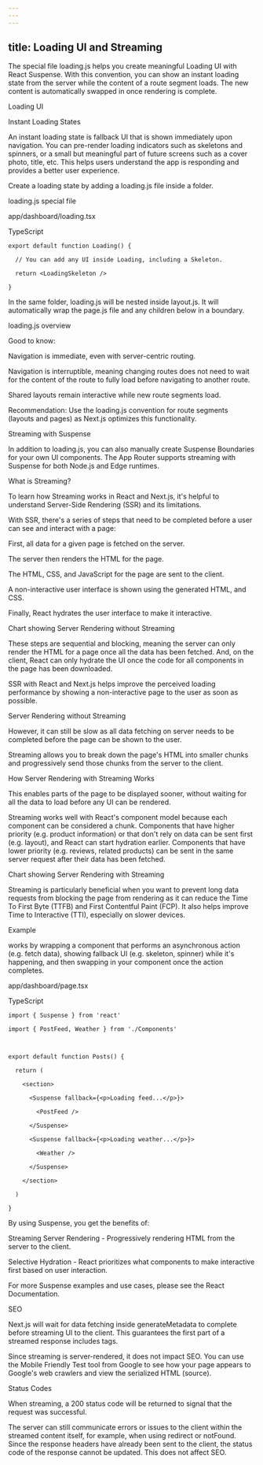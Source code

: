 ```yaml
---
---
---
```

title: Loading UI and Streaming
---



The special file loading.js helps you create meaningful Loading UI with React Suspense. With this convention, you can show an instant loading state from the server while the content of a route segment loads. The new content is automatically swapped in once rendering is complete.



Loading UI



Instant Loading States

An instant loading state is fallback UI that is shown immediately upon navigation. You can pre-render loading indicators such as skeletons and spinners, or a small but meaningful part of future screens such as a cover photo, title, etc. This helps users understand the app is responding and provides a better user experience.



Create a loading state by adding a loading.js file inside a folder.



loading.js special file



app/dashboard/loading.tsx



TypeScript


```
export default function Loading() {

  // You can add any UI inside Loading, including a Skeleton.

  return <LoadingSkeleton />

}
```

In the same folder, loading.js will be nested inside layout.js. It will automatically wrap the page.js file and any children below in a <Suspense> boundary.



loading.js overview



Good to know:



Navigation is immediate, even with server-centric routing.

Navigation is interruptible, meaning changing routes does not need to wait for the content of the route to fully load before navigating to another route.

Shared layouts remain interactive while new route segments load.

Recommendation: Use the loading.js convention for route segments (layouts and pages) as Next.js optimizes this functionality.



Streaming with Suspense

In addition to loading.js, you can also manually create Suspense Boundaries for your own UI components. The App Router supports streaming with Suspense for both Node.js and Edge runtimes.



What is Streaming?

To learn how Streaming works in React and Next.js, it's helpful to understand Server-Side Rendering (SSR) and its limitations.



With SSR, there's a series of steps that need to be completed before a user can see and interact with a page:



First, all data for a given page is fetched on the server.

The server then renders the HTML for the page.

The HTML, CSS, and JavaScript for the page are sent to the client.

A non-interactive user interface is shown using the generated HTML, and CSS.

Finally, React hydrates the user interface to make it interactive.

Chart showing Server Rendering without Streaming



These steps are sequential and blocking, meaning the server can only render the HTML for a page once all the data has been fetched. And, on the client, React can only hydrate the UI once the code for all components in the page has been downloaded.



SSR with React and Next.js helps improve the perceived loading performance by showing a non-interactive page to the user as soon as possible.



Server Rendering without Streaming



However, it can still be slow as all data fetching on server needs to be completed before the page can be shown to the user.



Streaming allows you to break down the page's HTML into smaller chunks and progressively send those chunks from the server to the client.



How Server Rendering with Streaming Works



This enables parts of the page to be displayed sooner, without waiting for all the data to load before any UI can be rendered.



Streaming works well with React's component model because each component can be considered a chunk. Components that have higher priority (e.g. product information) or that don't rely on data can be sent first (e.g. layout), and React can start hydration earlier. Components that have lower priority (e.g. reviews, related products) can be sent in the same server request after their data has been fetched.



Chart showing Server Rendering with Streaming



Streaming is particularly beneficial when you want to prevent long data requests from blocking the page from rendering as it can reduce the Time To First Byte (TTFB) and First Contentful Paint (FCP). It also helps improve Time to Interactive (TTI), especially on slower devices.



Example

<Suspense> works by wrapping a component that performs an asynchronous action (e.g. fetch data), showing fallback UI (e.g. skeleton, spinner) while it's happening, and then swapping in your component once the action completes.



app/dashboard/page.tsx



TypeScript


```
import { Suspense } from 'react'

import { PostFeed, Weather } from './Components'

 

export default function Posts() {

  return (

    <section>

      <Suspense fallback={<p>Loading feed...</p>}>

        <PostFeed />

      </Suspense>

      <Suspense fallback={<p>Loading weather...</p>}>

        <Weather />

      </Suspense>

    </section>

  )

}
```

By using Suspense, you get the benefits of:



Streaming Server Rendering - Progressively rendering HTML from the server to the client.

Selective Hydration - React prioritizes what components to make interactive first based on user interaction.

For more Suspense examples and use cases, please see the React Documentation.



SEO

Next.js will wait for data fetching inside generateMetadata to complete before streaming UI to the client. This guarantees the first part of a streamed response includes <head> tags.

Since streaming is server-rendered, it does not impact SEO. You can use the Mobile Friendly Test tool from Google to see how your page appears to Google's web crawlers and view the serialized HTML (source).

Status Codes

When streaming, a 200 status code will be returned to signal that the request was successful.



The server can still communicate errors or issues to the client within the streamed content itself, for example, when using redirect or notFound. Since the response headers have already been sent to the client, the status code of the response cannot be updated. This does not affect SEO.